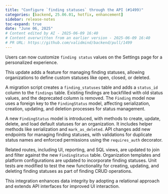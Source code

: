 ```yaml
---
title: "Configure `finding statuses` through the API (#1499)"
categories: [backend, 25.06.01, hotfix, enhancement]
sidebar: release-notes
toc-expand: true
date: "June 06, 2025"
# Content edited by AI - 2025-06-09 16:40
# Content overwritten from an earlier version - 2025-06-09 16:40
# PR URL: https://github.com/validmind/backend/pull/1499
---
```


Users can now customize `finding status` values on the Settings page for a personalized experience.

This update adds a feature for managing finding statuses, allowing organizations to define custom statuses like open, closed, or deleted.

A migration script creates a `finding_statuses` table and adds a `status_id` column to the `findings` table. Existing findings are backfilled with old status values, and the deprecated column is removed. The `Finding` model now uses a foreign key to the `FindingStatus` model, affecting serialization, creation, updating, and deletion processes for status management.

A new `FindingStatus` model is introduced, with methods to create, update, delete, and load default statuses for an organization. It includes helper methods like serialization and `mark_as_deleted`. API changes add new endpoints for managing finding statuses, with validations for duplicate status names and enforced permissions using the `requires_auth` decorator.

Related routes, including UI, reporting, and SQL views, are updated to join and filter against the new `FindingStatus` table. Organization templates and platform configurations are updated to incorporate finding statuses. Unit tests are modified to test the new functionality for creating, updating, and deleting finding statuses as part of finding CRUD operations.

This integration enhances data integrity by adopting a relational approach and extends API interfaces for improved UI interaction.

<!--- VALIDATION SUMMARY
Content Type: title
Validation Status: CHECK
Attempts: 7
Last Validation: 2025-06-09 16:36:48
Result: The edited content effectively condenses the original message while maintaining its core meaning. It removes unnecessary words and uses backticks to highlight "finding statuses," which is a common convention for denoting code or specific terms. The phrase "through the API" is a more concise alternat...
Failure Patterns: {'meaning': 2}
Reedit Available: Yes
Reedit Message: The edited content effectively condenses the original message while maintaining its core meaning. It removes unnecessary words and uses backticks to highlight "finding statuses," which is a common con...
--->
